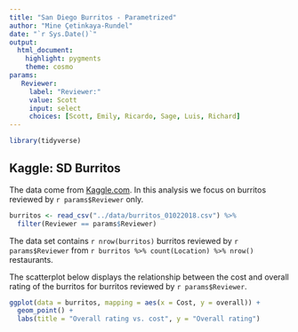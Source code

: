 ```yaml
---
title: "San Diego Burritos - Parametrized"
author: "Mine Çetinkaya-Rundel"
date: "`r Sys.Date()`"
output: 
  html_document: 
    highlight: pygments
    theme: cosmo
params:
   Reviewer: 
     label: "Reviewer:"
     value: Scott
     input: select
     choices: [Scott, Emily, Ricardo, Sage, Luis, Richard]
---
```


```r
library(tidyverse)
```

## Kaggle: SD Burritos

The data come from [Kaggle.com](https://www.kaggle.com/srcole/burritos-in-san-diego). In this analysis we focus on burritos reviewed by `r params$Reviewer` only.

```r
burritos <- read_csv("../data/burritos_01022018.csv") %>%
  filter(Reviewer == params$Reviewer)
```

The data set contains `r nrow(burritos)` burritos reviewed by `r params$Reviewer` 
from `r burritos %>% count(Location) %>% nrow()` restaurants.

The scatterplot below displays the relationship between the cost and overall 
rating of the burritos for burritos reviewed by `r params$Reviewer`.

```r
ggplot(data = burritos, mapping = aes(x = Cost, y = overall)) +
  geom_point() +
  labs(title = "Overall rating vs. cost", y = "Overall rating")
```
